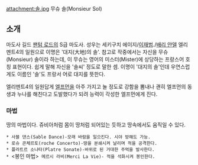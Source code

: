 attachment:솔.jpg
무슈 솔(Monsieur Sol)

== 소개 ==
마도사 길드 [[팬텀 로드]]의 S급 마도사.
성우는 세키구치 에이지/[[이재범]]./[[배리 얀델]]
엘리멘트4의 일원으로 이명은 '대지(大地)의 솔'. 참고로 작중에서는 자신을 무슈(Monsieur) 솔이라 하는데, 이 무슈는 영어의 미스터(Mister)에 상당하는 프랑스어 호칭 표현이다. 쉽게 말해 자신을 '솔씨' 정도로 말한 셈. 이명이 '대지의 솔'인데 우연스럽게도 이름인 '솔'도 프랑서 어로 대지를 뜻한다.

엘리멘트4의 일원답게 [[엘프먼]]을 아주 가지고 놀 정도로 강함을 뽐내나 괜히 엘프먼의 동생과 누나를 해친다고 도발했다가 되려 능력이 각성한 엘프먼에게 진다. 

=== 마법 ===
땅의 마법이다. 쥬비아처럼 몸이 땅처럼 되어있는 듯하고 땅속에서도 움직일 수 있다.

 * 사블 댄스(Sable Dance)-모래 바람을 일으킨다. 시야 방해도 가능.
 * 로슈 콘체르토(roche Concerto)-땅을 분쇄시켜 날리며 적을 공격한다.
 * 플라트르 소나타(Platre Sonate)-바위로 된 거대한 주먹을 발사한다.
 * <봉인 마법> 메르시 라비(Merci La Vie)- 적을 석화시켜 봉인한다.
